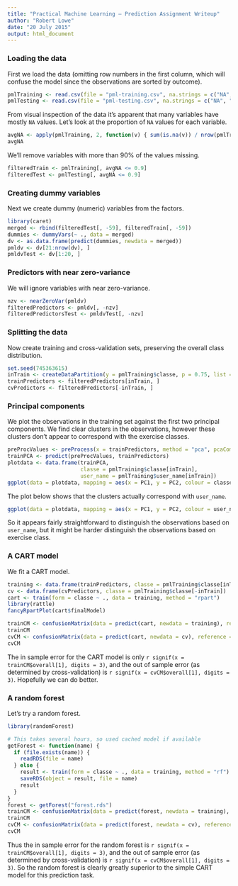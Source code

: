 ```yaml
---
title: "Practical Machine Learning — Prediction Assignment Writeup"
author: "Robert Lowe"
date: "20 July 2015"
output: html_document
---
```


### Loading the data

First we load the data (omitting row numbers in the first column, which will confuse the model since the observations are sorted by outcome).

```r
pmlTraining <- read.csv(file = "pml-training.csv", na.strings = c("NA", "#DIV/0!"))[, 2:160]
pmlTesting <- read.csv(file = "pml-testing.csv", na.strings = c("NA", "#DIV/0!"))[, 2:160]
```

From visual inspection of the data it's apparent that many variables have mostly `NA` values. Let's look at the proportion of `NA` values for each variable.

```r
avgNA <- apply(pmlTraining, 2, function(v) { sum(is.na(v)) / nrow(pmlTraining)  })
avgNA
```

We'll remove variables with more than 90% of the values missing.

```r
filteredTrain <- pmlTraining[, avgNA <= 0.9]
filteredTest <- pmlTesting[, avgNA <= 0.9]
```

### Creating dummy variables

Next we create dummy (numeric) variables from the factors.

```r
library(caret)
merged <- rbind(filteredTest[, -59], filteredTrain[, -59])
dummies <- dummyVars(~ ., data = merged)
dv <- as.data.frame(predict(dummies, newdata = merged))
pmldv <- dv[21:nrow(dv), ]
pmldvTest <- dv[1:20, ]
```

### Predictors with near zero-variance

We will ignore variables with near zero-variance.

```r
nzv <- nearZeroVar(pmldv)
filteredPredictors <- pmldv[, -nzv]
filteredPredictorsTest <- pmldvTest[, -nzv]
```

### Splitting the data

Now create training and cross-validation sets, preserving the overall class distribution.

```r
set.seed(745363615)
inTrain <- createDataPartition(y = pmlTraining$classe, p = 0.75, list = FALSE)
trainPredictors <- filteredPredictors[inTrain, ]
cvPredictors <- filteredPredictors[-inTrain, ]
```

### Principal components

We plot the observations in the training set against the first two principal components. We find clear clusters in the observations, however these clusters don't appear to correspond with the exercise classes.

```r
preProcValues <- preProcess(x = trainPredictors, method = "pca", pcaComp = 2)
trainPCA <- predict(preProcValues, trainPredictors)
plotdata <- data.frame(trainPCA,
                       classe = pmlTraining$classe[inTrain],
                       user_name = pmlTraining$user_name[inTrain])
ggplot(data = plotdata, mapping = aes(x = PC1, y = PC2, colour = classe)) + geom_point()
```

The plot below shows that the clusters actually correspond with `user_name`.

```r
ggplot(data = plotdata, mapping = aes(x = PC1, y = PC2, colour = user_name)) + geom_point()
```

So it appears fairly straightforward to distinguish the observations based on `user_name`, but it might be harder distinguish the observations based on exercise class.

### A CART model

We fit a CART model.

```r
training <- data.frame(trainPredictors, classe = pmlTraining$classe[inTrain])
cv <- data.frame(cvPredictors, classe = pmlTraining$classe[-inTrain])
cart <- train(form = classe ~ ., data = training, method = "rpart")
library(rattle)
fancyRpartPlot(cart$finalModel)
```
```r
trainCM <- confusionMatrix(data = predict(cart, newdata = training), reference = training$classe)
trainCM
cvCM <- confusionMatrix(data = predict(cart, newdata = cv), reference = cv$classe)
cvCM
```

The in sample error for the CART model is only `r signif(x = trainCM$overall[1], digits = 3)`, and the out of sample error (as determined by cross-validation) is `r signif(x = cvCM$overall[1], digits = 3)`. Hopefully we can do better.

### A random forest

Let's try a random forest.

```r
library(randomForest)
```
```r
# This takes several hours, so used cached model if available
getForest <- function(name) {
  if (file.exists(name)) {
    readRDS(file = name)
  } else {
    result <- train(form = classe ~ ., data = training, method = "rf")
    saveRDS(object = result, file = name)
    result
  }
}
forest <- getForest("forest.rds")
trainCM <- confusionMatrix(data = predict(forest, newdata = training), reference = training$classe)
trainCM
cvCM <- confusionMatrix(data = predict(forest, newdata = cv), reference = cv$classe)
cvCM
```

Thus the in sample error for the random forest is `r signif(x = trainCM$overall[1], digits = 3)`, and the out of sample error (as determined by cross-validation) is `r signif(x = cvCM$overall[1], digits = 3)`. So the random forest is clearly greatly superior to the simple CART model for this prediction task.
